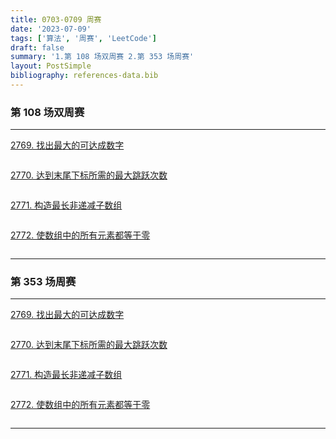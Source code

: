 ```yaml
---
title: 0703-0709 周赛
date: '2023-07-09'
tags: ['算法', '周赛', 'LeetCode']
draft: false
summary: '1.第 108 场双周赛 2.第 353 场周赛'
layout: PostSimple
bibliography: references-data.bib
---
```


### 第 108 场双周赛

---

[2769. 找出最大的可达成数字](https://leetcode.cn/problems/find-the-maximum-achievable-number/)

```js

```

[2770. 达到末尾下标所需的最大跳跃次数](https://leetcode.cn/problems/maximum-number-of-jumps-to-reach-the-last-index/)

```js

```

[2771. 构造最长非递减子数组](https://leetcode.cn/problems/longest-non-decreasing-subarray-from-two-arrays/)

```js

```

[2772. 使数组中的所有元素都等于零](https://leetcode.cn/problems/apply-operations-to-make-all-array-elements-equal-to-zero/)

```js

```

---

### 第 353 场周赛

---

[2769. 找出最大的可达成数字](https://leetcode.cn/problems/find-the-maximum-achievable-number/)

```js

```

[2770. 达到末尾下标所需的最大跳跃次数](https://leetcode.cn/problems/maximum-number-of-jumps-to-reach-the-last-index/)

```js

```

[2771. 构造最长非递减子数组](https://leetcode.cn/problems/longest-non-decreasing-subarray-from-two-arrays/)

```js

```

[2772. 使数组中的所有元素都等于零](https://leetcode.cn/problems/apply-operations-to-make-all-array-elements-equal-to-zero/)

```js

```

---

